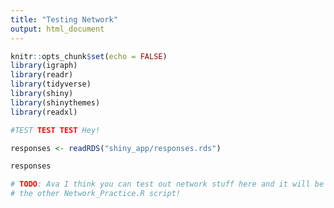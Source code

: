 ```yaml
---
title: "Testing Network"
output: html_document
---
```


```r
knitr::opts_chunk$set(echo = FALSE)
library(igraph)
library(readr)
library(tidyverse)
library(shiny)
library(shinythemes)
library(readxl)
```

```r
#TEST TEST TEST Hey! 

responses <- readRDS("shiny_app/responses.rds")

responses

# TODO: Ava I think you can test out network stuff here and it will be easier than
# the other Network_Practice.R script!

```